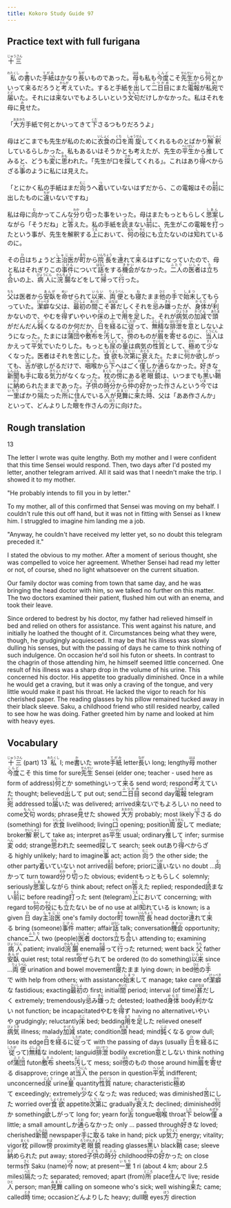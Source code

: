 ```yaml
---
title: Kokoro Study Guide 97
---
```


## Practice text with full furigana

<p>
<ruby><rb>十三</rb><rt>じゅうさん</rt></ruby>
</p>

<p>
<ruby><rb>私</rb><rt>わたくし</rt></ruby>の<ruby><rb>書</rb><rt>か</rt></ruby>いた<ruby><rb>手紙</rb><rt>てがみ</rt></ruby>はかなり<ruby><rb>長</rb><rt>なが</rt></ruby>いものであった。<ruby><rb>母</rb><rt>はは</rt></ruby>も私も<ruby><rb>今度</rb><rt>こんど</rt></ruby>こそ<ruby><rb>先生</rb><rt>せんせい</rt></ruby>から<ruby><rb>何</rb><rt>なん</rt></ruby>とかいって<ruby><rb>来</rb><rt>く</rt></ruby>るだろうと<ruby><rb>考</rb><rt>かんが</rt></ruby>えていた。すると手紙を<ruby><rb>出</rb><rt>だ</rt></ruby>して<ruby><rb>二日目</rb><rt>ふつかめ</rt></ruby>にまた<ruby><rb>電報</rb><rt>でんぽう</rt></ruby>が私<ruby><rb>宛</rb><rt>あて</rt></ruby>で<ruby><rb>届</rb><rt>とど</rt></ruby>いた。それには<ruby><rb>来</rb><rt>こ</rt></ruby>ないでもよろしいという<ruby><rb>文句</rb><rt>もんく</rt></ruby>だけしかなかった。私はそれを母に<ruby><rb>見</rb><rt>み</rt></ruby>せた。
</p>

<p>
「<ruby><rb>大方</rb><rt>おおかた</rt></ruby>手紙で何とかいってきて<ruby><rb>下</rb><rt>くだ</rt></ruby>さるつもりだろうよ」
</p>

<p>
母はどこまでも先生が私のために<ruby><rb>衣食</rb><rt>いしょく</rt></ruby>の<ruby><rb>口</rb><rt>くち</rt></ruby>を<ruby><rb>周旋</rb><rt>しゅうせん</rt></ruby>してくれるものとばかり<ruby><rb>解釈</rb><rt>かいしゃく</rt></ruby>しているらしかった。私もあるいはそうかとも考えたが、先生の<ruby><rb>平生</rb><rt>へいぜい</rt></ruby>から<ruby><rb>推</rb><rt>お</rt></ruby>してみると、どうも<ruby><rb>変</rb><rt>へん</rt></ruby>に<ruby><rb>思</rb><rt>おも</rt></ruby>われた。「先生が口を<ruby><rb>探</rb><rt>さが</rt></ruby>してくれる」。これはあり<ruby><rb>得</rb><rt>う</rt></ruby>べからざる<ruby><rb>事</rb><rt>こと</rt></ruby>のように私には見えた。
</p>

<p>
「とにかく私の手紙はまだ<ruby><rb>向</rb><rt>むこ</rt></ruby>うへ<ruby><rb>着</rb><rt>つ</rt></ruby>いていないはずだから、この電報はその<ruby><rb>前</rb><rt>まえ</rt></ruby>に出したものに<ruby><rb>違</rb><rt>ちが</rt></ruby>いないですね」
</p>

<p>
私は母に<ruby><rb>向</rb><rt>む</rt></ruby>かってこんな<ruby><rb>分</rb><rt>わか</rt></ruby>り<ruby><rb>切</rb><rt>き</rt></ruby>った事をいった。母はまたもっともらしく<ruby><rb>思案</rb><rt>しあん</rt></ruby>しながら「そうだね」と<ruby><rb>答</rb><rt>こた</rt></ruby>えた。私の手紙を<ruby><rb>読</rb><rt>よ</rt></ruby>まない<ruby><rb>前</rb><rt>まえ</rt></ruby>に、先生がこの電報を<ruby><rb>打</rb><rt>う</rt></ruby>ったという事が、先生を解釈する<ruby><rb>上</rb><rt>うえ</rt></ruby>において、<ruby><rb>何</rb><rt>なん</rt></ruby>の<ruby><rb>役</rb><rt>やく</rt></ruby>にも<ruby><rb>立</rb><rt>た</rt></ruby>たないのは<ruby><rb>知</rb><rt>し</rt></ruby>れているのに。
</p>

<p>
その<ruby><rb>日</rb><rt>ひ</rt></ruby>はちょうど<ruby><rb>主治医</rb><rt>しゅじい</rt></ruby>が<ruby><rb>町</rb><rt>まち</rt></ruby>から<ruby><rb>院長</rb><rt>いんちょう</rt></ruby>を<ruby><rb>連</rb><rt>つ</rt></ruby>れて<ruby><rb>来</rb><rt>く</rt></ruby>るはずになっていたので、母と私はそれぎりこの<ruby><rb>事件</rb><rt>じけん</rt></ruby>について<ruby><rb>話</rb><rt>はなし</rt></ruby>をする<ruby><rb>機会</rb><rt>きかい</rt></ruby>がなかった。<ruby><rb>二人</rb><rt>ふたり</rt></ruby>の<ruby><rb>医者</rb><rt>いしゃ</rt></ruby>は<ruby><rb>立</rb><rt>た</rt></ruby>ち<ruby><rb>合</rb><rt>あ</rt></ruby>いの上、<ruby><rb>病人</rb><rt>びょうにん</rt></ruby>に<ruby><rb>浣腸</rb><rt>かんちょう</rt></ruby>などをして<ruby><rb>帰</rb><rt>かえ</rt></ruby>って<ruby><rb>行</rb><rt>い</rt></ruby>った。
</p>

<p>
<ruby><rb>父</rb><rt>ちち</rt></ruby>は医者から<ruby><rb>安臥</rb><rt>あんが</rt></ruby>を<ruby><rb>命</rb><rt>めい</rt></ruby>ぜられて<ruby><rb>以来</rb><rt>いらい</rt></ruby>、<ruby><rb>両便</rb><rt>りょうべん</rt></ruby>とも<ruby><rb>寝</rb><rt>ね</rt></ruby>たまま<ruby><rb>他</rb><rt>ひと</rt></ruby>の<ruby><rb>手</rb><rt>て</rt></ruby>で<ruby><rb>始末</rb><rt>しまつ</rt></ruby>してもらっていた。<ruby><rb>潔癖</rb><rt>けっぺき</rt></ruby>な父は、<ruby><rb>最初</rb><rt>さいしょ</rt></ruby>の<ruby><rb>間</rb><rt>あいだ</rt></ruby>こそ<ruby><rb>甚</rb><rt>はなは</rt></ruby>だしくそれを<ruby><rb>忌</rb><rt>い</rt></ruby>み<ruby><rb>嫌</rb><rt>きら</rt></ruby>ったが、<ruby><rb>身体</rb><rt>からだ</rt></ruby>が<ruby><rb>利</rb><rt>き</rt></ruby>かないので、やむを<ruby><rb>得</rb><rt>え</rt></ruby>ずいやいや<ruby><rb>床</rb><rt>とこ</rt></ruby>の上で<ruby><rb>用</rb><rt>よう</rt></ruby>を<ruby><rb>足</rb><rt>た</rt></ruby>した。それが<ruby><rb>病気</rb><rt>びょうき</rt></ruby>の<ruby><rb>加減</rb><rt>かげん</rt></ruby>で<ruby><rb>頭</rb><rt>あたま</rt></ruby>がだんだん<ruby><rb>鈍</rb><rt>にぶ</rt></ruby>くなるのか何だか、<ruby><rb>日</rb><rt>ひ</rt></ruby>を<ruby><rb>経</rb><rt>ふ</rt></ruby>るに<ruby><rb>従</rb><rt>したが</rt></ruby>って、<ruby><rb>無精</rb><rt>ぶしょう</rt></ruby>な<ruby><rb>排泄</rb><rt>はいせつ</rt></ruby>を<ruby><rb>意</rb><rt>い</rt></ruby>としないようになった。たまには<ruby><rb>蒲団</rb><rt>ふとん</rt></ruby>や<ruby><rb>敷布</rb><rt>しきふ</rt></ruby>を<ruby><rb>汚</rb><rt>よご</rt></ruby>して、<ruby><rb>傍</rb><rt>はた</rt></ruby>のものが<ruby><rb>眉</rb><rt>まゆ</rt></ruby>を<ruby><rb>寄</rb><rt>よ</rt></ruby>せるのに、<ruby><rb>当人</rb><rt>とうにん</rt></ruby>はかえって<ruby><rb>平気</rb><rt>へいき</rt></ruby>でいたりした。もっとも<ruby><rb>尿</rb><rt>にょう</rt></ruby>の<ruby><rb>量</rb><rt>りょう</rt></ruby>は病気の<ruby><rb>性質</rb><rt>せいしつ</rt></ruby>として、<ruby><rb>極</rb><rt>きわ</rt></ruby>めて<ruby><rb>少</rb><rt>すく</rt></ruby>なくなった。医者はそれを<ruby><rb>苦</rb><rt>く</rt></ruby>にした。<ruby><rb>食欲</rb><rt>しょくよく</rt></ruby>も<ruby><rb>次第</rb><rt>しだい</rt></ruby>に<ruby><rb>衰</rb><rt>おとろ</rt></ruby>えた。たまに<ruby><rb>何</rb><rt>なに</rt></ruby>か<ruby><rb>欲</rb><rt>ほ</rt></ruby>しがっても、<ruby><rb>舌</rb><rt>した</rt></ruby>が欲しがるだけで、<ruby><rb>咽喉</rb><rt>のど</rt></ruby>から<ruby><rb>下</rb><rt>した</rt></ruby>へはごく<ruby><rb>僅</rb><rt>わずか</rt></ruby>しか<ruby><rb>通</rb><rt>とお</rt></ruby>らなかった。<ruby><rb>好</rb><rt>す</rt></ruby>きな<ruby><rb>新聞</rb><rt>しんぶん</rt></ruby>も<ruby><rb>手</rb><rt>て</rt></ruby>に<ruby><rb>取</rb><rt>と</rt></ruby>る<ruby><rb>気力</rb><rt>きりょく</rt></ruby>がなくなった。<ruby><rb>枕</rb><rt>まくら</rt></ruby>の<ruby><rb>傍</rb><rt>そば</rt></ruby>にある<ruby><rb>老眼鏡</rb><rt>ろうがんきょう</rt></ruby>は、いつまでも<ruby><rb>黒</rb><rt>くろ</rt></ruby>い<ruby><rb>鞘</rb><rt>さや</rt></ruby>に<ruby><rb>納</rb><rt>おさ</rt></ruby>められたままであった。<ruby><rb>子供</rb><rt>こども</rt></ruby>の<ruby><rb>時分</rb><rt>じぶん</rt></ruby>から<ruby><rb>仲</rb><rt>なか</rt></ruby>の<ruby><rb>好</rb><rt>よ</rt></ruby>かった<ruby><rb>作</rb><rt>さく</rt></ruby>さんという<ruby><rb>今</rb><rt>いま</rt></ruby>では<ruby><rb>一里</rb><rt>いちり</rt></ruby>ばかり<ruby><rb>隔</rb><rt>へだ</rt></ruby>たった<ruby><rb>所</rb><rt>ところ</rt></ruby>に<ruby><rb>住</rb><rt>す</rt></ruby>んでいる<ruby><rb>人</rb><rt>ひと</rt></ruby>が<ruby><rb>見舞</rb><rt>みまい</rt></ruby>に<ruby><rb>来</rb><rt>き</rt></ruby>た<ruby><rb>時</rb><rt>とき</rt></ruby>、父は「ああ作さんか」といって、どんよりした<ruby><rb>眼</rb><rt>め</rt></ruby>を作さんの<ruby><rb>方</rb><rt>ほう</rt></ruby>に向けた。
</p>


## Rough translation

13

The letter I wrote was quite lengthy. Both my mother and I were confident that this time Sensei would respond. Then, two days after I'd posted my letter, another telegram arrived. All it said was that I needn't make the trip. I showed it to my mother.

"He probably intends to fill you in by letter."

To my mother, all of this confirmed that Sensei was moving on my behalf. I couldn't rule this out off hand, but it was not in fitting with Sensei as I knew him. I struggled to imagine him landing me a job.

"Anyway, he couldn't have received my letter yet, so no doubt this telegram preceded it."

I stated the obvious to my mother. After a moment of serious thought, she was compelled to voice her agreement. Whether Sensei had read my letter or not, of course, shed no light whatsoever on the current situation.

Our family doctor was coming from town that same day, and he was bringing the head doctor with him, so we talked no further on this matter. The two doctors examined their patient, flushed him out with an enema, and took their leave.

Since ordered to bedrest by his doctor, my father had relieved himself in bed and relied on others for assistance. This went against his nature, and initially he loathed the thought of it. Circumstances being what they were, though, he grudgingly acquiesced. It may be that his illness was slowly dulling his senses, but with the passing of days he came to think nothing of such indulgence. On occasion he'd soil his futon or sheets. In contrast to the chagrin of those attending him, he himself seemed little concerned. One result of his illness was a sharp drop in the volume of his urine. This concerned his doctor. His appetite too gradually diminished. Once in a while he would get a craving, but it was only a craving of the tongue, and very little would make it past his throat. He lacked the vigor to reach for his cherished paper. The reading glasses by his pillow remained tucked away in their black sleeve. Saku, a childhood friend who still resided nearby, called to see how he was doing. Father greeted him by name and looked at him with heavy eyes.


## Vocabulary

<p>
<span class="vocabstudy"><ruby><rb>十三</rb><rt>じゅうさん</rt></ruby>&nbsp;(part) 13</span>
<span class="vocabstudy"><ruby><rb>私</rb><rt>わたくし</rt></ruby>&nbsp;I; me</span><span class="vocabstudy"><ruby><rb>書</rb><rt>か</rt></ruby>いた&nbsp;wrote</span><span class="vocabstudy"><ruby><rb>手紙</rb><rt>てがみ</rt></ruby>&nbsp;letter</span><span class="vocabstudy"><ruby><rb>長</rb><rt>なが</rt></ruby>い&nbsp;long; lengthy</span><span class="vocabstudy"><ruby><rb>母</rb><rt>はは</rt></ruby>&nbsp;mother</span><span class="vocabstudy"><ruby><rb>今度</rb><rt>こんど</rt></ruby>こそ&nbsp;this time for sure</span><span class="vocabstudy"><ruby><rb>先生</rb><rt>せんせい</rt></ruby>&nbsp;Sensei (elder one; teacher - used here as form of address)</span><span class="vocabstudy"><ruby><rb>何</rb><rt>なん</rt></ruby>とか&nbsp;something</span><span class="vocabstudy">いって<ruby><rb>来</rb><rt>く</rt></ruby>る&nbsp;send word; respond</span><span class="vocabstudy"><ruby><rb>考</rb><rt>かんが</rt></ruby>えていた&nbsp;thought; believed</span><span class="vocabstudy"><ruby><rb>出</rb><rt>だ</rt></ruby>して&nbsp;put out; send</span><span class="vocabstudy"><ruby><rb>二日目</rb><rt>ふつかめ</rt></ruby>&nbsp;second day</span><span class="vocabstudy"><ruby><rb>電報</rb><rt>でんぽう</rt></ruby>&nbsp;telegram</span><span class="vocabstudy"><ruby><rb>宛</rb><rt>あて</rt></ruby>&nbsp;addressed to</span><span class="vocabstudy"><ruby><rb>届</rb><rt>とど</rt></ruby>いた&nbsp;was delivered; arrived</span><span class="vocabstudy"><ruby><rb>来</rb><rt>こ</rt></ruby>ないでもよろしい&nbsp;no need to come</span><span class="vocabstudy"><ruby><rb>文句</rb><rt>もんく</rt></ruby>&nbsp;words; phrase</span><span class="vocabstudy"><ruby><rb>見</rb><rt>み</rt></ruby>せた&nbsp;showed</span>
<span class="vocabstudy"><ruby><rb>大方</rb><rt>おおかた</rt></ruby>&nbsp;probably; most likely</span><span class="vocabstudy"><ruby><rb>下</rb><rt>くだ</rt></ruby>さる&nbsp;do (something) for</span>
<span class="vocabstudy"><ruby><rb>衣食</rb><rt>いしょく</rt></ruby>&nbsp;livelihood; living</span><span class="vocabstudy"><ruby><rb>口</rb><rt>くち</rt></ruby>&nbsp;opening; position</span><span class="vocabstudy"><ruby><rb>周旋</rb><rt>しゅうせん</rt></ruby>して&nbsp;mediate; broker</span><span class="vocabstudy"><ruby><rb>解釈</rb><rt>かいしゃく</rt></ruby>して&nbsp;take as; interpret as</span><span class="vocabstudy"><ruby><rb>平生</rb><rt>へいぜい</rt></ruby>&nbsp;usual; ordinary</span><span class="vocabstudy"><ruby><rb>推</rb><rt>お</rt></ruby>して&nbsp;infer; surmise</span><span class="vocabstudy"><ruby><rb>変</rb><rt>へん</rt></ruby>&nbsp;odd; strange</span><span class="vocabstudy"><ruby><rb>思</rb><rt>おも</rt></ruby>われた&nbsp;seemed</span><span class="vocabstudy"><ruby><rb>探</rb><rt>さが</rt></ruby>して&nbsp;search; seek out</span><span class="vocabstudy">あり<ruby><rb>得</rb><rt>う</rt></ruby>べからざる&nbsp;highly unlikely; hard to imagine</span><span class="vocabstudy"><ruby><rb>事</rb><rt>こと</rt></ruby>&nbsp;act; action</span>
<span class="vocabstudy"><ruby><rb>向</rb><rt>むこ</rt></ruby>う&nbsp;the other side; the other party</span><span class="vocabstudy"><ruby><rb>着</rb><rt>つ</rt></ruby>いていない&nbsp;not arrived</span><span class="vocabstudy"><ruby><rb>前</rb><rt>まえ</rt></ruby>&nbsp;before; prior</span><span class="vocabstudy">に<ruby><rb>違</rb><rt>ちが</rt></ruby>いない&nbsp;no doubt ...</span>
<span class="vocabstudy"><ruby><rb>向</rb><rt>む</rt></ruby>かって&nbsp;turn toward</span><span class="vocabstudy"><ruby><rb>分</rb><rt>わか</rt></ruby>り<ruby><rb>切</rb><rt>き</rt></ruby>った&nbsp;obvious; evident</span><span class="vocabstudy">もっともらしく&nbsp;solemnly; seriously</span><span class="vocabstudy"><ruby><rb>思案</rb><rt>しあん</rt></ruby>しながら&nbsp;think about; refect on</span><span class="vocabstudy"><ruby><rb>答</rb><rt>こた</rt></ruby>えた&nbsp;replied; responded</span><span class="vocabstudy"><ruby><rb>読</rb><rt>よ</rt></ruby>まない<ruby><rb>前</rb><rt>まえ</rt></ruby>に&nbsp;before reading</span><span class="vocabstudy"><ruby><rb>打</rb><rt>う</rt></ruby>った&nbsp;sent (telegram)</span><span class="vocabstudy"><ruby><rb>上</rb><rt>うえ</rt></ruby>において&nbsp;concerning; with regard to</span><span class="vocabstudy"><ruby><rb>何</rb><rt>なん</rt></ruby>の<ruby><rb>役</rb><rt>やく</rt></ruby>にも<ruby><rb>立</rb><rt>た</rt></ruby>たない&nbsp;be of no use at all</span><span class="vocabstudy"><ruby><rb>知</rb><rt>し</rt></ruby>れている&nbsp;is known; is a given</span>
<span class="vocabstudy"><ruby><rb>日</rb><rt>ひ</rt></ruby>&nbsp;day</span><span class="vocabstudy"><ruby><rb>主治医</rb><rt>しゅじい</rt></ruby>&nbsp;one's family doctor</span><span class="vocabstudy"><ruby><rb>町</rb><rt>まち</rt></ruby>&nbsp;town</span><span class="vocabstudy"><ruby><rb>院長</rb><rt>いんちょう</rt></ruby>&nbsp;head doctor</span><span class="vocabstudy"><ruby><rb>連</rb><rt>つ</rt></ruby>れて<ruby><rb>来</rb><rt>く</rt></ruby>る&nbsp;bring (someone)</span><span class="vocabstudy"><ruby><rb>事件</rb><rt>じけん</rt></ruby>&nbsp;matter; affair</span><span class="vocabstudy"><ruby><rb>話</rb><rt>はなし</rt></ruby>&nbsp;talk; conversation</span><span class="vocabstudy"><ruby><rb>機会</rb><rt>きかい</rt></ruby>&nbsp;opportunity; chance</span><span class="vocabstudy"><ruby><rb>二人</rb><rt>ふたり</rt></ruby>&nbsp;two (people)</span><span class="vocabstudy"><ruby><rb>医者</rb><rt>いしゃ</rt></ruby>&nbsp;doctors</span><span class="vocabstudy"><ruby><rb>立</rb><rt>た</rt></ruby>ち<ruby><rb>合</rb><rt>あ</rt></ruby>い&nbsp;attending to; examining</span><span class="vocabstudy"><ruby><rb>病人</rb><rt>びょうにん</rt></ruby>&nbsp;patient; invalid</span><span class="vocabstudy"><ruby><rb>浣腸</rb><rt>かんちょう</rt></ruby>&nbsp;enema</span><span class="vocabstudy"><ruby><rb>帰</rb><rt>かえ</rt></ruby>って<ruby><rb>行</rb><rt>い</rt></ruby>った&nbsp;returned; went back</span>
<span class="vocabstudy"><ruby><rb>父</rb><rt>ちち</rt></ruby>&nbsp;father</span><span class="vocabstudy"><ruby><rb>安臥</rb><rt>あんが</rt></ruby>&nbsp;quiet rest; total rest</span><span class="vocabstudy"><ruby><rb>命</rb><rt>めい</rt></ruby>ぜられて&nbsp;be ordered (to do something)</span><span class="vocabstudy"><ruby><rb>以来</rb><rt>いらい</rt></ruby>&nbsp;since ...</span><span class="vocabstudy"><ruby><rb>両便</rb><rt>りょうべん</rt></ruby>&nbsp;urination and bowel movement</span><span class="vocabstudy"><ruby><rb>寝</rb><rt>ね</rt></ruby>たまま&nbsp;lying down; in bed</span><span class="vocabstudy"><ruby><rb>他</rb><rt>ひと</rt></ruby>の<ruby><rb>手</rb><rt>て</rt></ruby>で&nbsp;with help from others; with assistance</span><span class="vocabstudy"><ruby><rb>始末</rb><rt>しまつ</rt></ruby>して&nbsp;manage; take care of</span><span class="vocabstudy"><ruby><rb>潔癖</rb><rt>けっぺき</rt></ruby>な&nbsp;fastidious; exacting</span><span class="vocabstudy"><ruby><rb>最初</rb><rt>さいしょ</rt></ruby>の&nbsp;first; initial</span><span class="vocabstudy"><ruby><rb>間</rb><rt>あいだ</rt></ruby>&nbsp;period; interval (of time)</span><span class="vocabstudy"><ruby><rb>甚</rb><rt>はなは</rt></ruby>だしく&nbsp;extremely; tremendously</span><span class="vocabstudy"><ruby><rb>忌</rb><rt>い</rt></ruby>み<ruby><rb>嫌</rb><rt>きら</rt></ruby>った&nbsp;detested; loathed</span><span class="vocabstudy"><ruby><rb>身体</rb><rt>からだ</rt></ruby>&nbsp;body</span><span class="vocabstudy"><ruby><rb>利</rb><rt>き</rt></ruby>かない&nbsp;not function; be incapacitated</span><span class="vocabstudy">やむを<ruby><rb>得</rb><rt>え</rt></ruby>ず&nbsp;having no alternative</span><span class="vocabstudy">いやいや&nbsp;grudgingly; reluctantly</span><span class="vocabstudy"><ruby><rb>床</rb><rt>とこ</rt></ruby>&nbsp;bed; bedding</span><span class="vocabstudy"><ruby><rb>用</rb><rt>よう</rt></ruby>を<ruby><rb>足</rb><rt>た</rt></ruby>した&nbsp;relieved oneself</span><span class="vocabstudy"><ruby><rb>病気</rb><rt>びょうき</rt></ruby>&nbsp;illness; malady</span><span class="vocabstudy"><ruby><rb>加減</rb><rt>かげん</rt></ruby>&nbsp;state; condition</span><span class="vocabstudy"><ruby><rb>頭</rb><rt>あたま</rt></ruby>&nbsp;head; mind</span><span class="vocabstudy"><ruby><rb>鈍</rb><rt>にぶ</rt></ruby>くなる&nbsp;grow dull; lose its edge</span><span class="vocabstudy"><ruby><rb>日</rb><rt>ひ</rt></ruby>を<ruby><rb>経</rb><rt>ふ</rt></ruby>るに<ruby><rb>従</rb><rt>したが</rt></ruby>って&nbsp;with the passing of days (usually <ruby><rb>日</rb><rt>ひ</rt></ruby>を<ruby><rb>経</rb><rt>へ</rt></ruby>るに<ruby><rb>従</rb><rt>したが</rt></ruby>って)</span><span class="vocabstudy"><ruby><rb>無精</rb><rt>ぶしょう</rt></ruby>な&nbsp;indolent; languid</span><span class="vocabstudy"><ruby><rb>排泄</rb><rt>はいせつ</rt></ruby>&nbsp;bodily excretion</span><span class="vocabstudy"><ruby><rb>意</rb><rt>い</rt></ruby>としない&nbsp;think nothing of</span><span class="vocabstudy"><ruby><rb>蒲団</rb><rt>ふとん</rt></ruby>&nbsp;futon</span><span class="vocabstudy"><ruby><rb>敷布</rb><rt>しきふ</rt></ruby>&nbsp;sheets</span><span class="vocabstudy"><ruby><rb>汚</rb><rt>よご</rt></ruby>して&nbsp;mess; soil</span><span class="vocabstudy"><ruby><rb>傍</rb><rt>はた</rt></ruby>のもの&nbsp;those around him</span><span class="vocabstudy"><ruby><rb>眉</rb><rt>まゆ</rt></ruby>を<ruby><rb>寄</rb><rt>よ</rt></ruby>せる&nbsp;disapprove; cringe at</span><span class="vocabstudy"><ruby><rb>当人</rb><rt>とうにん</rt></ruby>&nbsp;the person in question</span><span class="vocabstudy"><ruby><rb>平気</rb><rt>へいき</rt></ruby>&nbsp;indifferent; unconcerned</span><span class="vocabstudy"><ruby><rb>尿</rb><rt>にょう</rt></ruby>&nbsp;urine</span><span class="vocabstudy"><ruby><rb>量</rb><rt>りょう</rt></ruby>&nbsp;quantity</span><span class="vocabstudy"><ruby><rb>性質</rb><rt>せいしつ</rt></ruby>&nbsp;nature; characteristic</span><span class="vocabstudy"><ruby><rb>極</rb><rt>きわ</rt></ruby>めて&nbsp;exceedingly; extremely</span><span class="vocabstudy"><ruby><rb>少</rb><rt>すく</rt></ruby>なくなった&nbsp;was reduced; was diminished</span><span class="vocabstudy"><ruby><rb>苦</rb><rt>く</rt></ruby>にした&nbsp;worried over</span><span class="vocabstudy"><ruby><rb>食欲</rb><rt>しょくよく</rt></ruby>&nbsp;appetite</span><span class="vocabstudy"><ruby><rb>次第</rb><rt>しだい</rt></ruby>に&nbsp;gradually</span><span class="vocabstudy"><ruby><rb>衰</rb><rt>おとろ</rt></ruby>えた&nbsp;declined; diminished</span><span class="vocabstudy"><ruby><rb>何</rb><rt>なに</rt></ruby>か&nbsp;something</span><span class="vocabstudy"><ruby><rb>欲</rb><rt>ほ</rt></ruby>しがって&nbsp;long for; yearn for</span><span class="vocabstudy"><ruby><rb>舌</rb><rt>した</rt></ruby>&nbsp;tongue</span><span class="vocabstudy"><ruby><rb>咽喉</rb><rt>のど</rt></ruby>&nbsp;throat</span><span class="vocabstudy"><ruby><rb>下</rb><rt>した</rt></ruby>&nbsp;below</span><span class="vocabstudy"><ruby><rb>僅</rb><rt>わずか</rt></ruby>&nbsp;a little; a small amount</span><span class="vocabstudy">しか<ruby><rb>通</rb><rt>とお</rt></ruby>らなかった&nbsp;only ... passed through</span><span class="vocabstudy"><ruby><rb>好</rb><rt>す</rt></ruby>きな&nbsp;loved; cherished</span><span class="vocabstudy"><ruby><rb>新聞</rb><rt>しんぶん</rt></ruby>&nbsp;newspaper</span><span class="vocabstudy"><ruby><rb>手</rb><rt>て</rt></ruby>に<ruby><rb>取</rb><rt>と</rt></ruby>る&nbsp;take in hand; pick up</span><span class="vocabstudy"><ruby><rb>気力</rb><rt>きりょく</rt></ruby>&nbsp;energy; vitality; vigor</span><span class="vocabstudy"><ruby><rb>枕</rb><rt>まくら</rt></ruby>&nbsp;pillow</span><span class="vocabstudy"><ruby><rb>傍</rb><rt>そば</rt></ruby>&nbsp;proximity</span><span class="vocabstudy"><ruby><rb>老眼鏡</rb><rt>ろうがんきょう</rt></ruby>&nbsp;reading glasses</span><span class="vocabstudy"><ruby><rb>黒</rb><rt>くろ</rt></ruby>い&nbsp;black</span><span class="vocabstudy"><ruby><rb>鞘</rb><rt>さや</rt></ruby>&nbsp;case; sleeve</span><span class="vocabstudy"><ruby><rb>納</rb><rt>おさ</rt></ruby>められた&nbsp;put away; stored</span><span class="vocabstudy"><ruby><rb>子供</rb><rt>こども</rt></ruby>の<ruby><rb>時分</rb><rt>じぶん</rt></ruby>&nbsp;childhood</span><span class="vocabstudy"><ruby><rb>仲</rb><rt>なか</rt></ruby>の<ruby><rb>好</rb><rt>よ</rt></ruby>かった&nbsp;on close terms</span><span class="vocabstudy"><ruby><rb>作</rb><rt>さく</rt></ruby>&nbsp;Saku (name)</span><span class="vocabstudy"><ruby><rb>今</rb><rt>いま</rt></ruby>&nbsp;now; at present</span><span class="vocabstudy"><ruby><rb>一里</rb><rt>いちり</rt></ruby>&nbsp;1 ri (about 4 km; abour 2.5 miles)</span><span class="vocabstudy"><ruby><rb>隔</rb><rt>へだ</rt></ruby>たった&nbsp;separated; removed; apart (from)</span><span class="vocabstudy"><ruby><rb>所</rb><rt>ところ</rt></ruby>&nbsp;place</span><span class="vocabstudy"><ruby><rb>住</rb><rt>す</rt></ruby>んで&nbsp;live; reside</span><span class="vocabstudy"><ruby><rb>人</rb><rt>ひと</rt></ruby>&nbsp;person; man</span><span class="vocabstudy"><ruby><rb>見舞</rb><rt>みまい</rt></ruby>&nbsp;calling on someone who's sick; well wishing</span><span class="vocabstudy"><ruby><rb>来</rb><rt>き</rt></ruby>た&nbsp;came; called</span><span class="vocabstudy"><ruby><rb>時</rb><rt>とき</rt></ruby>&nbsp;time; occasion</span><span class="vocabstudy">どんよりした&nbsp;heavy; dull</span><span class="vocabstudy"><ruby><rb>眼</rb><rt>め</rt></ruby>&nbsp;eyes</span><span class="vocabstudy"><ruby><rb>方</rb><rt>ほう</rt></ruby>&nbsp;direction</span>
</p>
